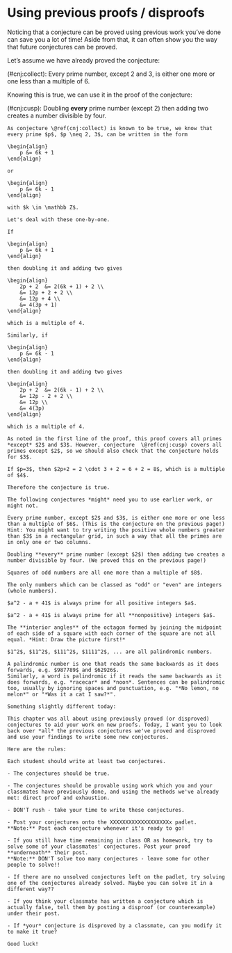 # Using previous proofs / disproofs

Noticing that a conjecture can be proved using previous work you've done can save you a lot of time! Aside from that, it can often show you the way that future conjectures can be proved.

Let's assume we have already proved the conjecture:

(\#cnj:collect): Every prime number, except 2 and 3, is either one more or one less than a multiple of 6.

Knowing this is true, we can use it in the proof of the conjecture:

(\#cnj:cusp): Doubling **every** prime number (except 2) then adding two creates a number divisible by four.

```proof
As conjecture \@ref(cnj:collect) is known to be true, we know that every prime $p$, $p \neq 2, 3$, can be written in the form

\begin{align}
    p &= 6k + 1
\end{align}

or

\begin{align}
    p &= 6k - 1
\end{align}

with $k \in \mathbb Z$.

Let's deal with these one-by-one.

If

\begin{align}
    p &= 6k + 1
\end{align}

then doubling it and adding two gives

\begin{align}
    2p + 2  &= 2(6k + 1) + 2 \\
    &= 12p + 2 + 2 \\
    &= 12p + 4 \\
    &= 4(3p + 1)
\end{align}

which is a multiple of 4.

Similarly, if

\begin{align}
    p &= 6k - 1
\end{align}

then doubling it and adding two gives

\begin{align}
    2p + 2  &= 2(6k - 1) + 2 \\
    &= 12p - 2 + 2 \\
    &= 12p \\
    &= 4(3p)
\end{align}

which is a multiple of 4.

As noted in the first line of the proof, this proof covers all primes *except* $2$ and $3$. However, conjecture  \@ref(cnj:cusp) covers all primes except $2$, so we should also check that the conjecture holds for $3$. 

If $p=3$, then $2p+2 = 2 \cdot 3 + 2 = 6 + 2 = 8$, which is a multiple of $4$. 

Therefore the conjecture is true.

```

<div class="alert alert-info" role="alert">
```exercise
The following conjectures *might* need you to use earlier work, or might not.
  
Every prime number, except $2$ and $3$, is either one more or one less than a multiple of $6$. (This is the conjecture on the previous page!) 
Hint: You might want to try writing the positive whole numbers greater than $3$ in a rectangular grid, in such a way that all the primes are in only one or two columns.

Doubling **every** prime number (except $2$) then adding two creates a number divisible by four. (We proved this on the previous page!)

Squares of odd numbers are all one more than a multiple of $8$.

The only numbers which can be classed as "odd" or "even" are integers (whole numbers).

$a^2 - a + 41$ is always prime for all positive integers $a$.

$a^2 - a + 41$ is always prime for all **nonpositive} integers $a$.

The **interior angles** of the octagon formed by joining the midpoint of each side of a square with each corner of the square are not all equal. *Hint: Draw the picture first!*

$1^2$, $11^2$, $111^2$, $1111^2$, ... are all palindromic numbers.

A palindromic number is one that reads the same backwards as it does forwards, e.g. $987789$ and $62926$.
Similarly, a word is palindromic if it reads the same backwards as it does forwards, e.g. *racecar* and *noon*. Sentences can be palindromic too, usually by ignoring spaces and punctuation, e.g. "*No lemon, no melon*" or "*Was it a cat I saw?*".   

``` 
</div>

<div class="alert alert-info" role="alert">
```exercise
Something slightly different today:
  
This chapter was all about using previously proved (or disproved) conjectures to aid your work on new proofs. Today, I want you to look back over *all* the previous conjectures we've proved and disproved and use your findings to write some new conjectures.

Here are the rules:

Each student should write at least two conjectures. 
    
- The conjectures should be true.
    
- The conjectures should be provable using work which you and your classmates have previously done, and using the methods we've already met: direct proof and exhaustion.
    
- DON'T rush - take your time to write these conjectures.
    
- Post your conjectures onto the XXXXXXXXXXXXXXXXXXXx padlet.
**Note:** Post each conjecture whenever it's ready to go!
    
- If you still have time remaining in class OR as homework, try to solve some of your classmates' conjectures. Post your proof **underneath** their post.
**Note:** DON'T solve too many conjectures - leave some for other people to solve!!
    
- If there are no unsolved conjectures left on the padlet, try solving one of the conjectures already solved. Maybe you can solve it in a different way??
    
- If you think your classmate has written a conjecture which is actually false, tell them by posting a disproof (or counterexample) under their post.
    
- If *your* conjecture is disproved by a classmate, can you modify it to make it true?

Good luck!

``` 
</div>
